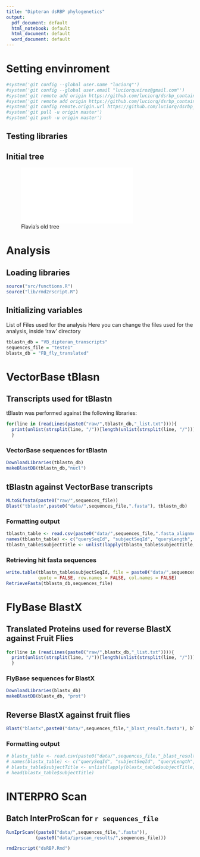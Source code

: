 ```yaml
---
title: "Dipteran dsRBP phylogenetics"
output:
  pdf_document: default
  html_notebook: default
  html_document: default
  word_document: default
---
```

# Setting envinroment
```r
#system('git config --global user.name "luciorq"')
#system('git config --global user.email "luciorqueiroz@gmail.com"')
#system('git remote add origin https://github.com/luciorq/dsrbp_container_image.git')
#system('git remote add origin https://github.com/luciorq/dsrbp_container_image.git')
#system('git config remote.origin.url https://github.com/luciorq/dsrbp_container_image.git')
#system('git pull -u origin master')
#system('git push -u origin master')
```
## Testing libraries

## Initial tree
![Flavia's old tree](images/dsRBP_dipterans_v15.PDF)

# Analysis
## Loading libraries
```r
source("src/functions.R")
source("lib/rmd2rscript.R")
```
## Initializing variables
List of Files used for the analysis
Here you can change the files used for the analysis, inside 'raw' directory
```r
tblastn_db = "VB_dipteran_transcripts"
sequences_file = "teste1"
blastx_db = "FB_fly_translated"
```
# VectorBase tBlasn
## Transcripts used for tBlastn
tBlastn was performed against the following libraries:
```r
for(line in (readLines(paste0("raw/",tblastn_db,"_list.txt")))){
  print(unlist(strsplit(line, "/"))[length(unlist(strsplit(line, "/")))])
  }
```
### VectorBase sequences for tBlastn
```r
DownloadLibraries(tblastn_db)
makeBlastDB(tblastn_db,"nucl")
```
## tBlastn against VectorBase transcripts
```r
MLtoSLfasta(paste0("raw/",sequences_file))
Blast("tblastn",paste0("data/",sequences_file,".fasta"), tblastn_db)
```
### Formatting output
```r
tblastn_table <- read.csv(paste0("data/",sequences_file,".fasta_alignment.csv"), header = FALSE)
names(tblastn_table) <- c("querySeqId", "subjectSeqId", "queryLength", "alignmentLength", "E-value", "bitscore", "subjectTitle")
tblastn_table$subjectTitle <- unlist(lapply(tblastn_table$subjectTitle, function(x) strsplit(as.character(x), split = "|", fixed = TRUE)[[1]][1]))
```
### Retrieving hit fasta sequences
```r
write.table(tblastn_table$subjectSeqId, file = paste0("data/",sequences_file,"_ids.txt"),
            quote = FALSE, row.names = FALSE, col.names = FALSE)
RetrieveFasta(tblastn_db,sequences_file)
```

# FlyBase BlastX
## Translated Proteins used for reverse BlastX against Fruit Flies
```r
for(line in (readLines(paste0("raw/",blastx_db,"_list.txt")))){
  print(unlist(strsplit(line, "/"))[length(unlist(strsplit(line, "/")))])
  }
```
### FlyBase sequences for BlastX
```r
DownloadLibraries(blastx_db)
makeBlastDB(blastx_db, "prot")
```
## Reverse BlastX against fruit flies
```r
Blast("blastx",paste0("data/",sequences_file,"_blast_result.fasta"), blastx_db)
```
### Formatting output
```r
# blastx_table <- read.csv(paste0("data/",sequences_file,"_blast_result.fasta_alignment.csv"), header = FALSE)
# names(blastx_table) <- c("querySeqId", "subjectSeqId", "queryLength", "alignmentLength", "E-value", "bitscore", "subjectTitle")
# blastx_table$subjectTitle <- unlist(lapply(blastx_table$subjectTitle, function(x) strsplit(as.character(x), split = "|", fixed = TRUE)[[1]][1]))
# head(blastx_table$subjectTitle)
```







# INTERPRO Scan
## Batch InterProScan for `r sequences_file`
```r
RunIprScan((paste0("data/",sequences_file,".fasta")), 
           (paste0("data/iprscan_results/",sequences_file)))
```
```r
rmd2rscript("dsRBP.Rmd")
```


